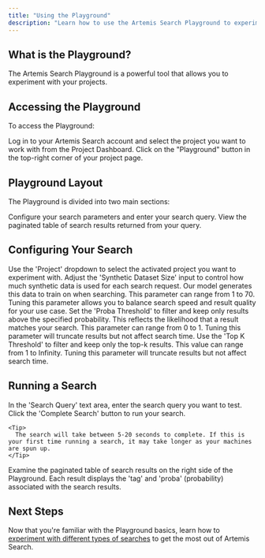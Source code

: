 ```yaml
---
title: "Using the Playground"
description: "Learn how to use the Artemis Search Playground to experiment with your projects"
---
```


## What is the Playground?
The Artemis Search Playground is a powerful tool that allows you to experiment with your projects.

## Accessing the Playground

To access the Playground:

<Steps>
  <Step title="Navigate to your project">
    Log in to your Artemis Search account and select the project you want to work with from the Project Dashboard.
  </Step>
  <Step title="Open the Playground">
    Click on the "Playground" button in the top-right corner of your project page.
  </Step>
</Steps>

## Playground Layout

The Playground is divided into two main sections:

<CardGroup cols={2}>
<Card title="Left Column: Settings and Search" icon="sliders">
  Configure your search parameters and enter your search query.
</Card>

<Card title="Right Column: Results" icon="table">
  View the paginated table of search results returned from your query.
</Card>
</CardGroup>

## Configuring Your Search

<AccordionGroup>
  <Accordion title="Project Selection" >
    Use the 'Project' dropdown to select the activated project you want to experiment with.
  </Accordion>
  
  <Accordion title="Synthetic Dataset Size" >
    Adjust the 'Synthetic Dataset Size' input to control how much synthetic data is used for each search request. Our model generates this data to train on when searching. This parameter can range from 1 to 70. Tuning this parameter allows you to balance search speed and result quality for your use case.
  </Accordion>
  
  <Accordion title="Probability Threshold" >
    Set the 'Proba Threshold' to filter and keep only results above the specified probability. This reflects the likelihood that a result matches your search. This parameter can range from 0 to 1. Tuning this parameter will truncate results but not affect search time.
  </Accordion>
  
  <Accordion title="Top K Threshold" >
    Use the 'Top K Threshold' to filter and keep only the top-k results. This value can range from 1 to Infinity. Tuning this parameter will truncate results but not affect search time.
  </Accordion>
</AccordionGroup>

## Running a Search

<Steps>
  <Step title="Enter your query">
    In the 'Search Query' text area, enter the search query you want to test.
  </Step>
  <Step title="Execute the search">
    Click the 'Complete Search' button to run your search.

    <Tip>
      The search will take between 5-20 seconds to complete. If this is your first time running a search, it may take longer as your machines are spun up.
    </Tip>
  </Step>
  <Step title="Review results">
    Examine the paginated table of search results on the right side of the Playground. Each result displays the 'tag' and 'proba' (probability) associated with the search results.
  </Step>
</Steps>


## Next Steps

Now that you're familiar with the Playground basics, learn how to [experiment with different types of searches](/playground/experimenting-with-searches) to get the most out of Artemis Search.